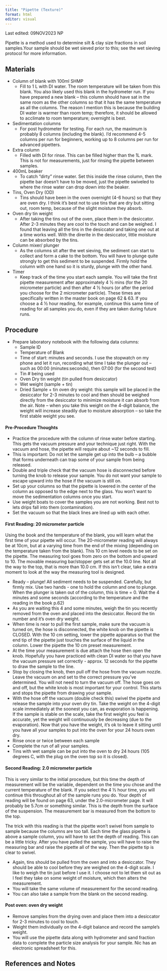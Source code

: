 ```yaml
---
title: "Pipette (Texture)"
format: html
editor: visual
---
```


::: callout-note
Last edited: 09NOV2023 NP

Pipette is a method used to determine silt & clay size fractions in soil samples.Your sample should be wet sieved prior to this; see the wet sieving protocol for more information.
:::

## Materials

-   Column of blank with 100ml SHMP
    -   Fill to 1 L with DI water. The room temperature will be taken from this blank. You also likely used this blank in the hydrometer run. If you have prepared a new blank -- this column should have sat in the same room as the other columns so that it has the same temperature as all the columns. The reason I mention this is because the building DI water is warmer than room temp; therefore, it should be allowed to acclimate to room temperature; overnight is best.
-   Sedimentation columns
    -   For post hydrometer for testing. For each run, the maximum is probably 8 columns (including the blank). I'd recommend 4-5 columns per run for beginners, working up to 8 columns per run for advanced pipetters.
-   Extra column
    -   Filled with DI for rinse. This can be filled higher than the 1L mark. This is not for measurements, just for rinsing the pipette between samples.
-   400mL beaker
    -   To catch "dirty" rinse water. Set this inside the rinse column, then the pipette bar doesn't have to be moved, just the pipette swiveled to where the rinse water can drop down into the beaker.
-   Tins, Oven Dry (OD)
    -   Tins should have been in the oven overnight (4-6 hours) so that they are oven dry. I think it's best not to use tins that are dry but sitting out, room temp, because of the slight moisture they absorb.
-   Oven dry tin weight
    -   After taking the tins out of the oven, place them in the desiccator. After 2-3 minutes they are cool to the touch and can be weighed. I found that leaving all the tins in the desiccator and taking one out at a time works well. With the direrite in the desiccator, little moisture can be absorbed by the tins.
-   Column mixer/ plunger
    -   As the columns sit after the wet sieving, the sediment can start to collect and form a cake to the bottom. You will have to plunge quite strongly to get this sediment to be suspended. Firmly hold the column with one hand so it is sturdy, plunge with the other hand.
-   Timer
    -   Keep track of the time you start each sample. You will take the first pipette measurement after approximately 4 ½ mins (for the 20 micrometer particle) and then after 4 ½ hours (or after the period you choose for the 2 micrometer particle). These times are specifically written in the master book on page 62 & 63. If you choose a 4 ½ hour reading, for example, continue this same time of reading for all samples you do, even if they are taken during future runs.

## Procedure

-   Prepare laboratory notebook with the following data columns:
    -   Sample ID
    -   Temperature of Blank
    -   Time of start: minutes and seconds. I use the stopwatch on my phone and let it run, recording what time I take the plunger out -- such as 00:00 (minutes:seconds), then 07:00 (for the second test)
    -   Tin \# being used
    -   Oven Dry tin weight (tin pulled from desiccator)
    -   Wet weight (sample + tin)
    -   Dried Sample + tin oven dry weight: this sample will be placed in the desiccator for 2-3 minutes to cool and then should be weighed directly from the desiccator to minimize moisture it can absorb from the air. Note -- when you take this weight on the 4-digit balance, the weight will increase steadily due to moisture absorption -- so take the first stable weight you see.

#### Pre-Procedure Thoughts

-   Practice the procedure with the column of rinse water before starting. This gets the vacuum pressure and your technique just right. With the vacuum and hose, the pipette will require about \~12 seconds to fill.
-   This is important: Do not let the sample get up into the bulb -- a bubble that forms underneath can trap some of your sample from being released.
-   Double and triple check that the vacuum hose is disconnected before turning the knob to release your sample. You do not want your sample to escape upward into the hose if the vacuum is still on.
-   Set up your columns so that the pipette is lowered in the center of the column as opposed to the edge next to the glass. You won't want to move the sedimentation columns once you start.
-   Use weight boats to cover the samples you are not working. Best not to lets drips fall into them (contamination).
-   Set the vacuum so that the black lines are lined up with each other.

#### First Reading: 20 micrometer particle

Using the book and the temperature of the blank, you will learn what the first time of your pipette will occur. The 20-micrometer reading will always be at 10cm, but at a varying time from the end of the mixing (depending on the temperature taken from the blank). This 10 cm level needs to be set on the pipette. The measuring tool goes from zero on the bottom and upward to 10. The movable measuring bar/stopper gets set at the 10.0 line. Not all the way to the top, that is more than 10.0 cm. If this isn't clear, take a extra moment to look at the way the measuring tool is designed.

-   Ready -- plunge! All sediment needs to be suspended. Carefully, but firmly mix. Use two hands - one to hold the column and one to plunge. When the plunger is taken out of the column, this is time = 0. Wait the 4 minutes and some seconds (according to the temperature and the reading in the book p.62)
-   As you are waiting this 4 and some minutes, weigh the tin you recently removed from the oven and placed into the desiccator. Record the tin number and it's oven dry weight.
-   When time is near to pull the first sample, make sure the vacuum is turned on, the hose is disconnected, the white knob on the pipette is CLOSED. With the 10 cm setting, lower the pipette apparatus so that the end tip of the pipette just touches the surface of the liquid in the column. Lower the pipette the 10 cm preset measurement.
-   At the time your measurement is due attach the hose then open the knob. Hopefully you have practiced with clean DI water so that you have the vacuum pressure set correctly - approx. 12 seconds for the pipette to draw the sample to the line.
-   Stop by closing the knob, then pull off the hose from the vacuum nozzle. Leave the vacuum on and set to the correct pressure you've determined. You will not need to turn the vacuum off. The hose goes on and off, but the white knob is most important for your control. This starts and stops the pipette from drawing your sample.
-   With the hose off the vacuum (double check this) swivel the pipette and release the sample into your oven dry tin. Take the weight on the 4-digit scale immediately at the soonest you can, as evaporation is happening. If the sample is stable on the scale, take the first weight you feel is accurate, yet the weight will continuously be decreasing (due to the evaporation). Now that you have the weight, it's ok to leave it sitting until you have all your samples to put into the oven for your 24 hours oven dry.
-   Rinse once or twice between each sample
-   Complete the run of all your samples.
-   Tins with wet sample can be put into the oven to dry 24 hours (105 degrees C, with the plug on the oven top so it is closed).

#### Second Reading: 2.0 micrometer particle

This is very similar to the initial procedure, but this time the depth of measurement will be the variable, dependent on the time you chose and the current temperature of the blank. If you select the 4 ½ hour time, you will continue this throughout all of the sample runs you do. Your depth of reading will be found on page 63, under the 2.0-micrometer page. It will probably be 5.7cm or something similar. This is the depth from the surface of the suspension. The measurement bar is measured from the bottom to the top.

::: callout-note
The trick with this reading is that the pipette won't swivel from sample to sample because the columns are too tall. Each time the glass pipette is above a sample column, you will have to set the depth of reading. This can be a little tricky. After you have pulled the sample, you will have to raise the measuring bar and raise the pipette all of the way. Then the pipette tip is clear to swivel.
:::

-   Again, tins should be pulled from the oven and into a desiccator. They should be able to cool before they are weighed on the 4-digit scale. I like to weigh the tin just before I use it. I choose not to let them sit out as I feel they take on some weight of moisture, which then alters the measurement.
-   You will take the same volume of measurement for the second reading.
-   You can also take a sample from the blank on the second reading.

#### Post oven: oven dry weight

-   Remove samples from the drying oven and place them into a desiccator for 2-3 minutes to cool to touch.
-   Weight them individually on the 4-digit balance and record the sample's weight.
-   You will use the pipette data along with hydrometer and sand fraction data to complete the particle size analysis for your sample. Nic has an electronic spreadsheet for this.

## References and Notes
